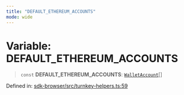 ```yaml
---
title: "DEFAULT_ETHEREUM_ACCOUNTS"
mode: wide
---
```

  
# Variable: DEFAULT\_ETHEREUM\_ACCOUNTS

> `const` **DEFAULT\_ETHEREUM\_ACCOUNTS**: [`WalletAccount`](../WalletAccount/readme)[]

Defined in: [sdk-browser/src/turnkey-helpers.ts:59](https://github.com/tkhq/sdk/blob/d88b5e1f9a6cca8e54e61f8a127aa90fcebeaa2e/packages/sdk-browser/src/turnkey-helpers.ts#L59)
